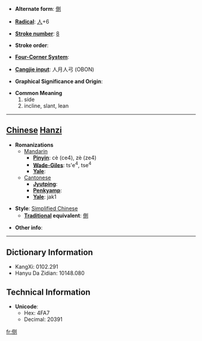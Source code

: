 * '''Alternate form''': [[側]]

* '''[[Wiktionary:Chinese radical index| Radical]]''': [[Wiktionary:Chinese radical index 人|人]]+6

* '''[[Wiktionary:Chinese total strokes index|Stroke number]]''': [[Wiktionary:Chinese total strokes index 8|8]]

* '''Stroke order''': 

* '''[[Wiktionary:Chinese four corner index|Four-Corner System]]''': 

* '''[[Wiktionary:Chinese Cangjie index|Cangjie input]]''': 人月人弓 (OBON)

* '''Graphical Significance and Origin''': 

* '''Common Meaning'''
*#side
*# incline, slant, lean


----

== [[Chinese]] [[Hanzi]] ==

* '''Romanizations'''
** [[Mandarin]]
*** '''[[Pinyin]]''': cè (ce4), zè (ze4)
*** '''[[Wade-Giles]]''': ts'e<sup>4</sup>, tse<sup>4</sup>
*** '''[[Yale]]''': 
**[[Cantonese]]
***'''[[Jyutping]]''':
***'''[[Penkyamp]]''': 
***'''[[Yale]]''': jak1

* '''Style''': [[Simplified Chinese]] 
** '''[[Traditional Chinese|Traditional]] equivalent''': [[側]]

* '''Other info''': 

----

== Dictionary Information ==

* KangXi: 0102.291
* Hanyu Da Zidian: 10148.080

== Technical Information ==

* '''Unicode''':
** Hex: 4FA7
** Decimal: 20391

[[fr:侧]]